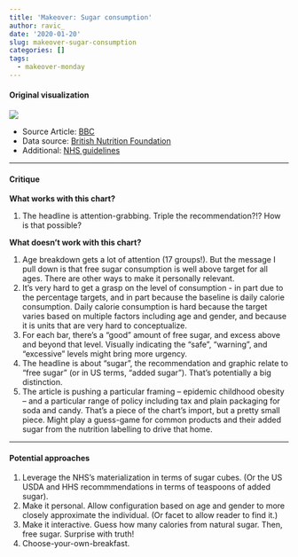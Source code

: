 ```yaml
---
title: 'Makeover: Sugar consumption'
author: ravic_
date: '2020-01-20'
slug: makeover-sugar-consumption
categories: []
tags:
  - makeover-monday
---
```


#### Original visualization
![](https://ichef.bbci.co.uk/news/624/cpsprodpb/D3A6/production/_107228145_teen_sugar_640-nc.png)


* Source Article: [BBC](https://www.bbc.co.uk/news/health-48499195)
* Data source: [British Nutrition Foundation](https://www.nutrition.org.uk/nutritioninthenews/new-reports/ndnsyears7and8.html)
* Additional: [NHS guidelines](https://www.nhs.uk/live-well/eat-well/how-does-sugar-in-our-diet-affect-our-health/)

---

#### Critique

**What works with this chart?**

1.  The headline is attention-grabbing. Triple the recommendation?!?
    How is that possible? 

**What doesn't work with this chart?**

1.  Age breakdown gets a lot of attention (17 groups!). But the message 
    I pull down is that free sugar consumption is well above target for 
    all ages. There are other ways to make it personally relevant.
3.  It's very hard to get a grasp on the level of consumption - in part
    due to the percentage targets, and in part because the baseline is 
    daily calorie consumption. Daily calorie consumption is hard because
    the target varies based on multiple factors including age and gender, 
    and because it is units that are very hard to conceptualize.
3.  For each bar, there's a "good" amount of free sugar, and excess above
    and beyond that level. Visually indicating the "safe", "warning", and
    "excessive" levels might bring more urgency.
4.  The headline is about "sugar", the recommendation and graphic relate
    to "free sugar" (or in US terms, "added sugar"). That's potentially
    a big distinction.
5.  The article is pushing a particular framing -- epidemic childhood
    obesity -- and a particular range of policy including tax and plain
    packaging for soda and candy. That's a piece of the chart's import,
    but a pretty small piece. Might play a guess-game for common products
    and their added sugar from the nutrition labelling to drive that 
    home.
    
---

#### Potential approaches

1.  Leverage the NHS's materialization in terms of sugar cubes. (Or the
    US USDA and HHS recommmendations in terms of teaspoons of added sugar).
2.  Make it personal. Allow configuration based on age and gender to more
    closely approximate the individual. (Or facet to allow reader to find 
    it.)
3.  Make it interactive. Guess how many calories from natural sugar. Then,
    free sugar. Surprise with truth!
4.  Choose-your-own-breakfast. 


    